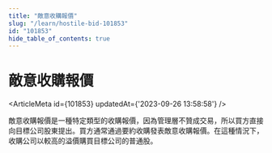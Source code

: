 ```yaml
---
title: "敵意收購報價"
slug: "/learn/hostile-bid-101853"
id: "101853"
hide_table_of_contents: true
---
```



# 敵意收購報價

<ArticleMeta id={101853} updatedAt={'2023-09-26 13:58:58'} />
<div className='border-solid border-b border-t-0 my-4 border-[var(--ifm-color-gray-300)]' />

敵意收購報價是一種特定類型的收購報價，因為管理層不贊成交易，所以買方直接向目標公司股東提出。買方通常通過要約收購發表敵意收購報價。在這種情況下，收購公司以較高的溢價購買目標公司的普通股。
